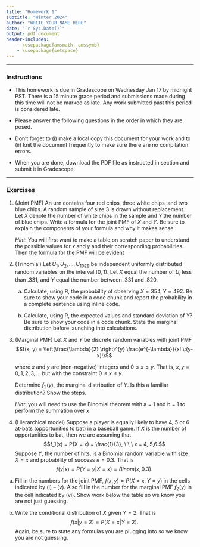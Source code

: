 ```yaml
---
title: "Homework 1"
subtitle: "Winter 2024"
author: "WRITE YOUR NAME HERE"
date: "`r Sys.Date()`"
output: pdf_document
header-includes:
    - \usepackage{amsmath, amssymb}
    - \usepackage{setspace} 
---
```

\onehalfspacing

* * * 

### Instructions

- This homework is due in Gradescope on Wednesday Jan 17 by midnight PST. There is a 15 minute grace period and submissions made during this time will not be marked as late. Any work submitted past this period is considered late.  

- Please answer the following questions in the order in which they are posed. 

- Don't forget to (i) make a local copy this document for your work and to (ii) knit the document frequently to make sure there are no compilation errors. 

- When you are done, download the PDF file as instructed in section and submit it in Gradescope. 

* * *


### Exercises 

1. (Joint PMF) An urn contains four red chips, three white chips,
and two blue chips. A random sample of size 3 is drawn
without replacement. Let $X$ denote the number of white
chips in the sample and $Y$ the number of blue chips. Write
a formula for the joint PMF of $X$ and $Y$. Be sure to explain the components of your formula and why it makes sense. 

    *Hint*: You will first want to make a table on scratch paper to understand the possible values for $x$ and $y$ and their corresponding probabilities. Then the formula for the PMF will be evident
    
2. (Trinomial) Let $U_1,U_2, . . . ,U_{1029}$ be independent
uniformly distributed random variables on the interval $[0,1)$. Let $X$ equal the number of $U_i$ less than
.331, and $Y$ equal the number between .331 and .820.


   a. Calculate, using R, the probability of observing $X = 354, Y = 492$. Be sure to show your code in a code chunk and report the probability in a complete sentence using inline code. 
   
   b. Calculate, using R, the expected values and standard deviation of $Y$? Be sure to show your code in a code chunk. State the marginal distribution before launching into calculations.
   
3. (Marginal PMF) Let $X$ and $Y$ be discrete random variables with joint PMF 
$$f(x, y) = \left(\frac{\lambda}{2} \right)^{y} \frac{e^{-\lambda}}{x! \:(y-x)!}$$

   where $x$ and $y$ are (non-negative) integers and $0 \leq x \leq y$. That is, $x, y = 0, 1, 2, 3, \dots$ but with the constraint $0 \leq x \leq y$.

   Determine $f_2(y)$, the marginal distribution of $Y$. Is this a familiar distribution? Show the steps.
   
    *Hint*: you will need to use the Binomial theorem with a = 1 and b = 1 to perform the summation over $x$. 

4. (Hierarchical model) Suppose a player is equally likely to have 4, 5 or 6 at-bats (opportunities to bat) in a baseball game. If $X$ is the number of opportunities to bat, then we are assuming that
$$f_1(x) = P(X = x) = \frac{1}{3}, \ \ \ x = 4, 5,6.$$
Suppose $Y$, the number of hits, is a Binomial random variable with size $X = x$ and probability of success $\pi=0.3$. That is 
$$f(y|x) = P(Y = y | X = x) = Binom(x, 0.3).$$
 
a. Fill in the numbers for the joint PMF, $f(x,y) = P(X = x, Y = y)$ in the cells indicated by (i) -- (v). Also fill in the number for the marginal PMF $f_2(y)$ in the cell indicated by (vi). Show work below the table so we know you are not just guessing.

\begin{table}[h]
\centering
\begin{tabular}{||c|c|c|c|c|c|c|c||} \hline
& \multicolumn{7}{c||}{$y$} \\ \hline
$x$ & 0 & 1 & 2 & 3 & 4 & 5 & 6  \\ \hline
4 & \hspace*{0.2in} & \hspace*{0.2in} & (i) & \hspace*{0.2in}& (ii) & (iii) & \\ \hline \hline
5 & & & (iv) & & & &  \\ \hline  \hline
6 & & & (v) & & & &   \\ \hline \hline
$f_2(y)$ & & & (vi) & & & & \\ \hline
\end{tabular}
\end{table}



b. Write the conditional distribution of $X$ given $Y=2$. That is $$f(x|y=2) = P(X = x | Y = 2).$$ Again, be sure to state any formulas you are plugging into so we know you are not guessing.

   
